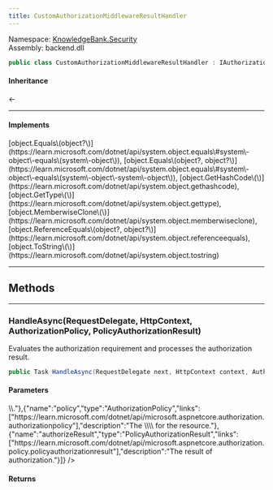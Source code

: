 ```yaml
---
title: CustomAuthorizationMiddlewareResultHandler
---
```



Namespace: <a href='../Security'>KnowledgeBank.Security</a>  
Assembly: backend.dll  

```csharp
public class CustomAuthorizationMiddlewareResultHandler : IAuthorizationMiddlewareResultHandler
```

#### Inheritance

<a href='https://learn.microsoft.com/dotnet/api/system.object' target='_blank' className="no-underline text-inherit hover:text-inherit inline"><CSharpType type='object' /></a> ← <a href='' target='_self' className="no-underline text-inherit hover:text-inherit inline"><CSharpType type='CustomAuthorizationMiddlewareResultHandler' /></a>

---
#### Implements

<a href='https://learn.microsoft.com/dotnet/api/microsoft.aspnetcore.authorization.iauthorizationmiddlewareresulthandler' target='_blank' className="no-underline text-inherit hover:text-inherit inline"><CSharpType type='IAuthorizationMiddlewareResultHandler' /></a>



<CollapsibleInherited title='Show Inherited Members (7)'>
[object.Equals\(object?\)](https://learn.microsoft.com/dotnet/api/system.object.equals\#system\-object\-equals\(system\-object\)), 
[object.Equals\(object?, object?\)](https://learn.microsoft.com/dotnet/api/system.object.equals\#system\-object\-equals\(system\-object\-system\-object\)), 
[object.GetHashCode\(\)](https://learn.microsoft.com/dotnet/api/system.object.gethashcode), 
[object.GetType\(\)](https://learn.microsoft.com/dotnet/api/system.object.gettype), 
[object.MemberwiseClone\(\)](https://learn.microsoft.com/dotnet/api/system.object.memberwiseclone), 
[object.ReferenceEquals\(object?, object?\)](https://learn.microsoft.com/dotnet/api/system.object.referenceequals), 
[object.ToString\(\)](https://learn.microsoft.com/dotnet/api/system.object.tostring)
</CollapsibleInherited>

---
## Methods

---
###  HandleAsync\(RequestDelegate, HttpContext, AuthorizationPolicy, PolicyAuthorizationResult\)

Evaluates the authorization requirement and processes the authorization result.

```csharp
public Task HandleAsync(RequestDelegate next, HttpContext context, AuthorizationPolicy policy, PolicyAuthorizationResult authorizeResult)
```

<h4 className='mb-0 ml-1'>Parameters</h4>
<TypeTable types={[{"name":"next","type":"RequestDelegate","links":["https://learn.microsoft.com/dotnet/api/microsoft.aspnetcore.http.requestdelegate"],"description":"The next middleware in the application pipeline. Implementations may not invoke this if the authorization did not succeed."},{"name":"context","type":"HttpContext","links":["https://learn.microsoft.com/dotnet/api/microsoft.aspnetcore.http.httpcontext"],"description":"The \\<xref href=\"Microsoft.AspNetCore.Http.HttpContext\" data-throw-if-not-resolved=\"false\">\\</xref>."},{"name":"policy","type":"AuthorizationPolicy","links":["https://learn.microsoft.com/dotnet/api/microsoft.aspnetcore.authorization.authorizationpolicy"],"description":"The \\<xref href=\"Microsoft.AspNetCore.Authorization.AuthorizationPolicy\" data-throw-if-not-resolved=\"false\">\\</xref> for the resource."},{"name":"authorizeResult","type":"PolicyAuthorizationResult","links":["https://learn.microsoft.com/dotnet/api/microsoft.aspnetcore.authorization.policy.policyauthorizationresult"],"description":"The result of authorization."}]} />

<h4 className='mb-0 ml-1'>Returns</h4>
<TypeTable types={[{"name":"","type":"Task","links":["https://learn.microsoft.com/dotnet/api/system.threading.tasks.task"],"description":""}]} />

